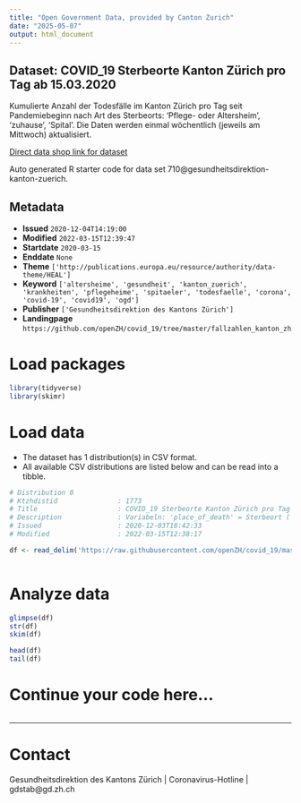 ```yaml
---
title: "Open Government Data, provided by Canton Zurich"
date: "2025-05-07"
output: html_document
---
```


## Dataset: COVID_19 Sterbeorte Kanton Zürich pro Tag ab 15.03.2020

Kumulierte Anzahl der Todesfälle im Kanton Zürich pro Tag seit Pandemiebeginn nach Art des Sterbeorts: 'Pflege- oder Altersheim', 'zuhause', 'Spital'. Die Daten werden einmal wöchentlich (jeweils am Mittwoch) aktualisiert.

[Direct data shop link for dataset](https://www.zh.ch/de/politik-staat/statistik-daten/datenkatalog.html#/datasets/710@gesundheitsdirektion-kanton-zuerich)

Auto generated R starter code for data set 710@gesundheitsdirektion-kanton-zuerich.

## Metadata

- **Issued** `2020-12-04T14:19:00`
- **Modified** `2022-03-15T12:39:47`
- **Startdate** `2020-03-15`
- **Enddate** `None`
- **Theme** `['http://publications.europa.eu/resource/authority/data-theme/HEAL']`
- **Keyword** `['altersheime', 'gesundheit', 'kanton_zuerich', 'krankheiten', 'pflegeheime', 'spitaeler', 'todesfaelle', 'corona', 'covid-19', 'covid19', 'ogd']`
- **Publisher** `['Gesundheitsdirektion des Kantons Zürich']`
- **Landingpage** `https://github.com/openZH/covid_19/tree/master/fallzahlen_kanton_zh`


# Load packages

```r

library(tidyverse)
library(skimr)

```

# Load data

-   The dataset has 1 distribution(s) in CSV format.
-   All available CSV distributions are listed below and can be read into a tibble.

```r

# Distribution 0
# Ktzhdistid               : 1773
# Title                    : COVID_19 Sterbeorte Kanton Zürich pro Tag ab 15.03.2020
# Description              : Variabeln: 'place_of_death' = Sterbeort ('care or nursing home' = Pflege- oder Altersheim, 'decedent's home' = zuhause, 'hospital' = Spital); 'ncumul_deceased' = Total der Todesfälle (kumuliert).
# Issued                   : 2020-12-03T18:42:33
# Modified                 : 2022-03-15T12:38:17

df <- read_delim('https://raw.githubusercontent.com/openZH/covid_19/master/fallzahlen_kanton_zh/COVID19_Sterbeorte_Kanton_ZH.csv')



```

# Analyze data

```r

glimpse(df)
str(df)
skim(df)

head(df)
tail(df)

```

# Continue your code here...

```r

```

------------------------------------------------------------------------

# Contact

Gesundheitsdirektion des Kantons Zürich | Coronavirus-Hotline | gdstab@gd.zh.ch

